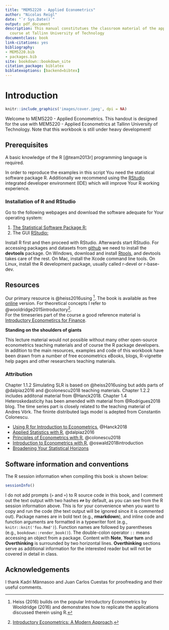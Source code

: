 ```yaml
--- 
title: "MEM52220 - Applied Econometrics"
author: "Nicolas Reigl"
date: "`r Sys.Date()`"
output: pdf_document
description: This manual constitutues the classroom material of the applied econometrics
  course at Tallinn University of Technology
documentclass: book
link-citations: yes
bibliography:
- MEM5220.bib
- packages.bib
site: bookdown::bookdown_site
citation_package: biblatex
biblatexoptions: [backend=bibtex]
---
```


# Introduction {-}


```r
knitr::include_graphics('images/cover.jpeg', dpi = NA)
```





Welcome to MEM5220 - Applied Econometrics. This handout is designed for the use with MEM5220 - Applied Econometrics at Tallinn University of Technology. Note that this workbook is still under heavy development!  

## Prerequisites {-}

A basic knowledge of the R [@team2013r] programming language  is required. 


In order to reproduce the examples in this script You need the statistical software package R. Additionally we recommend using the [RStudio](https://www.rstudio.com) integrated developer environment (IDE) which will improve Your R working experience.

### Installation of R and RStudio  {-}

Go to the following webpages and download the software adequate for Your operating system:


1. [The Statistical Software Package R:](http://cran.r-project.org)
2. The GUI [RStudio:](https://www.rstudio.com)


Install R first and then proceed with RStudio. Afterwards start RStudio. For accessing packages and datasets from [github](https://github.com/) we need to install the **devtools** package. On Windows, download and install [Rtools](https://cran.r-project.org/bin/windows/Rtools/), and devtools takes care of the rest. On Mac, install the Xcode command line tools. On Linux, install the R development package, usually called r-devel or r-base-dev. 


## Resources {-}


Our primary resource is @heiss2016using ^[Heiss (2016) builds on the popular Introductory Econometrics by Wooldridge (2016) and demonstrates how to replicate the applications discussed therein using R.]. The book is available as free [online](http://www.urfie.net/read.html) version. For theoretical concepts I refer to @wooldridge2015introductory^[[Introductory Econometrics: A Modern Approach](https://books.google.ee/books/about/Introductory_Econometrics_A_Modern_Appro.html?id=wUF4BwAAQBAJ&source=kp_cover&redir_esc=y).].  
For the timeseries part of the course a good reference material is  [Introductory Econometircs for Finance](https://www.cambridge.org/pt/academic/subjects/economics/finance/introductory-econometrics-finance-3rd-edition?format=PB&isbn=9781107661455). 

**Standing on the shoulders of giants**

This lecture material would not possible without many other open-source econometrics teaching materials and of course the R package developers. In addition to the main resources, examples and code of this workbook have been drawn from a number of free econometrics eBooks, blogs, R-vignette help pages and other researchers teaching materials. 

### Attribution {-}

Chapter 1.1.2 Simulating SLR is based on @heiss2016using but adds parts of @dalpiaz2016 and @colonescu2018 teaching materials. Chapter 1.2.2 includes additonal material from @Hanck2018.  Chapter 1.4 Heteroskedasticity has been amended with material from @Rodrigues2018 blog. The time series part is closely related to the teaching material of Andres Vörk. The fininte distributed lags model is adepted from Constantin Colonescu. 


- [Using R for Introduction to Econometrics](https://emwikts1970.github.io/URFITE-Bookdown/), @Hanck2018
- [Applied Statistics with R](https://daviddalpiaz.github.io/appliedstats/), @dalpiaz2016
- [Principles of Econometrics with R](https://bookdown.org/ccolonescu/RPoE4/), @colonescu2018
- [Introduction to Econometrics with R](https://scpoecon.github.io/ScPoEconometrics/), @oswald2018introduction
- [Broadening Your Statistical Horizons](https://bookdown.org/roback/bookdown-bysh/)



## Software information and conventions {-}


The R session information when compiling this book is shown below:

```r
sessionInfo()
```

I do not add prompts (`>` and `+`) to R source code in this book, and I comment out the text output with two hashes `##` by default, as you can see from the R session information above. This is for your convenience when you want to copy and run the code (the text output will be ignored since it is commented out). Package names are in bold text (e.g., **rmarkdown**), and inline code and function arguments are formatted in a typewriter font (e.g., `knitr::knit('foo.Rmd')`). Function names are followed by parentheses (e.g., `bookdown::render_book()`). The double-colon operator `::` means accessing an object from a package. 
Content with **Note**, **Your turn** and **Overthinking** is surrounded by two horizontal lines. **Overthinking** sections serve as additional information for the interested reader but will not be covered in detail in class. 

## Acknowledgements {-}

I thank Kadri Männasoo and Juan Carlos Cuestas for proofreading and their useful comments.



